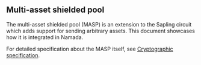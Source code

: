 ## Multi-asset shielded pool

The multi-asset shielded pool (MASP) is an extension to the Sapling circuit which adds support for sending arbitrary assets.
This document showcases how it is integrated in Namada.

For detailed specification about the MASP itself, see [Cryptographic specification](https://github.com/anoma/masp/blob/main/docs/multi-asset-shielded-pool.pdf).
